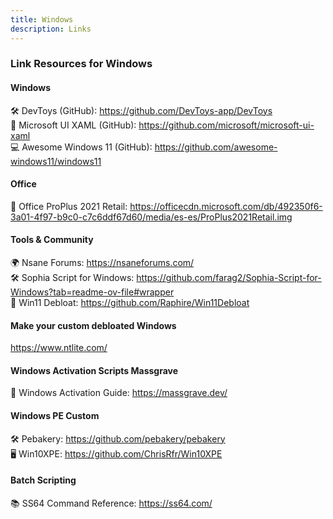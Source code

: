 ```yaml
---
title: Windows
description: Links
---
```

### Link Resources for Windows

#### Windows  
🛠️ DevToys (GitHub): https://github.com/DevToys-app/DevToys  
🎨 Microsoft UI XAML (GitHub): https://github.com/microsoft/microsoft-ui-xaml  
💻 Awesome Windows 11 (GitHub): https://github.com/awesome-windows11/windows11  

#### Office  
🏢 Office ProPlus 2021 Retail: https://officecdn.microsoft.com/db/492350f6-3a01-4f97-b9c0-c7c6ddf67d60/media/es-es/ProPlus2021Retail.img  

#### Tools & Community  
🌍 Nsane Forums: https://nsaneforums.com/  
🛠️ Sophia Script for Windows: https://github.com/farag2/Sophia-Script-for-Windows?tab=readme-ov-file#wrapper  
🚀 Win11 Debloat: https://github.com/Raphire/Win11Debloat

#### Make your custom debloated Windows 
https://www.ntlite.com/

#### Windows Activation Scripts Massgrave  
🔑 Windows Activation Guide: https://massgrave.dev/  

#### Windows PE Custom  
🛠️ Pebakery: https://github.com/pebakery/pebakery  
🖥️ Win10XPE: https://github.com/ChrisRfr/Win10XPE  

#### Batch Scripting  
📚 SS64 Command Reference: https://ss64.com/  
